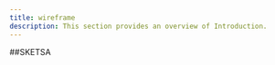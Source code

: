 ```yaml
---
title: wireframe
description: This section provides an overview of Introduction.
---
```


##SKETSA
<CardGrid>
  <Card
    title= "Sketsa"
    image= "/image/sketsa.png"
    external= {true}
    variant="image"
  />
</CardGrid>

<FileTree>
  <Folder name="src" label="Source Code">
    <File name="index.tsx" label="index.tsx" />
    <Folder name="components" label="Components">
      <File name="button.tsx" label="Button Component" />
      <File name="input.tsx" label="Input Component" />
    </Folder>
    <Folder name="pages" label="Pages">
      <File name="home.tsx" label="Home Page" />
      <File name="about.tsx" label="About Page" />
    </Folder>
  </Folder>
</FileTree>
